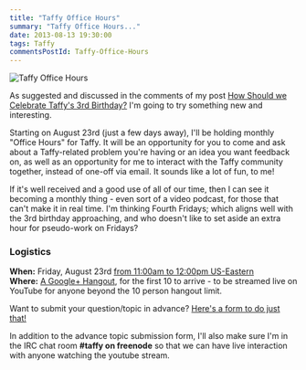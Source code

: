 ```yaml
---
title: "Taffy Office Hours"
summary: "Taffy Office Hours..."
date: 2013-08-13 19:30:00
tags: Taffy
commentsPostId: Taffy-Office-Hours
---
```


![Taffy Office Hours](http://fusiongrokker.com/assets/content/2013/08/taffy_office_hours_header.png)

As suggested and discussed in the comments of my post [How Should we Celebrate Taffy's 3rd Birthday?](http://fusiongrokker.com/post/how-should-we-celebrate-taffy-s-3rd-birthday) I'm going to try something new and interesting.

Starting on August 23rd (just a few days away), I'll be holding monthly "Office Hours" for Taffy. It will be an opportunity for you to come and ask about a Taffy-related problem you're having or an idea you want feedback on, as well as an opportunity for me to interact with the Taffy community together, instead of one-off via email. It sounds like a lot of fun, to me!

If it's well received and a good use of all of our time, then I can see it becoming a monthly thing - even sort of a video podcast, for those that can't make it in real time. I'm thinking Fourth Fridays; which aligns well with the 3rd birthday approaching, and who doesn't like to set aside an extra hour for pseudo-work on Fridays? 

### Logistics

**When:** Friday, August 23rd [from 11:00am to 12:00pm US-Eastern](http://everytimezone.com/#2013-8-13,180,6bj)<br/>
**Where:** [A Google+ Hangout](https://plus.google.com/events/cnfb0d2tpl0f5u2ujivoab45n6s), for the first 10 to arrive - to be streamed live on YouTube for anyone beyond the 10 person hangout limit.

Want to submit your question/topic in advance? [Here's a form to do just that!](https://docs.google.com/a/fusiongrokker.com/forms/d/1Q-qvulvkH5YikUQvlzejulqltRGXmMaxgA5DC6wJj4M/viewform)

In addition to the advance topic submission form, I'll also make sure I'm in the IRC chat room **#taffy on freenode** so that we can have live interaction with anyone watching the youtube stream.
